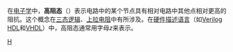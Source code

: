 在[[电子学|电子学]]中，'''高阻态'''（{{lang-en|'''High impedance'''}}）表示电路中的某个节点具有相对电路中其他点相对更高的阻抗。这个概念在[[三态逻辑|三态逻辑]]、[[上拉电阻|上拉电阻]]中有所涉及。在[[硬件描述语言|硬件描述语言]]（如[[Verilog_HDL|Verilog HDL]]和[[VHDL|VHDL]]）中，高阻态通常用字母''z''来表示。

{{电子学小作品}}

[[Category:数字电路|H]]